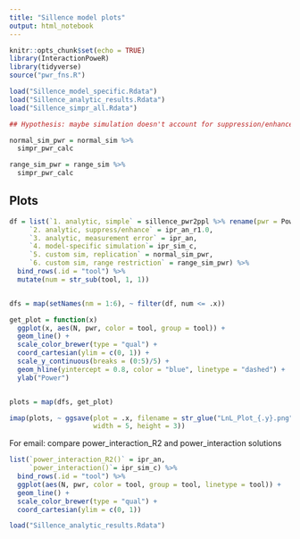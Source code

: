 ```yaml
---
title: "Sillence model plots"
output: html_notebook
---
```





```r
knitr::opts_chunk$set(echo = TRUE)
library(InteractionPoweR)
library(tidyverse)
source("pwr_fns.R")
```

```r

load("Sillence_model_specific.Rdata")
load("Sillence_analytic_results.Rdata")
load("Sillence_simpr_all.Rdata")

## Hypothesis: maybe simulation doesn't account for suppression/enhancement?

normal_sim_pwr = normal_sim %>% 
  simpr_pwr_calc

range_sim_pwr = range_sim %>% 
  simpr_pwr_calc

```


## Plots

```r
df = list(`1. analytic, simple` = sillence_pwr2ppl %>% rename(pwr = Power, N = n),
     `2. analytic, suppress/enhance` = ipr_an_r1.0,
     `3. analytic, measurement error` = ipr_an,
     `4. model-specific simulation`= ipr_sim_c,
     `5. custom sim, replication` = normal_sim_pwr,
     `6. custom sim, range restriction` = range_sim_pwr) %>% 
  bind_rows(.id = "tool") %>% 
  mutate(num = str_sub(tool, 1, 1))


dfs = map(setNames(nm = 1:6), ~ filter(df, num <= .x))

get_plot = function(x)
  ggplot(x, aes(N, pwr, color = tool, group = tool)) + 
  geom_line() +
  scale_color_brewer(type = "qual") +
  coord_cartesian(ylim = c(0, 1)) +
  scale_y_continuous(breaks = (0:5)/5) +
  geom_hline(yintercept = 0.8, color = "blue", linetype = "dashed") +
  ylab("Power")


plots = map(dfs, get_plot)

imap(plots, ~ ggsave(plot = .x, filename = str_glue("LnL_Plot_{.y}.png"), 
                     width = 5, height = 3))


```
For email: compare power_interaction_R2 and power_interaction solutions
```r
list(`power_interaction_R2()` = ipr_an,
     `power_interaction()`= ipr_sim_c) %>% 
  bind_rows(.id = "tool") %>% 
  ggplot(aes(N, pwr, color = tool, group = tool, linetype = tool)) + 
  geom_line() +
  scale_color_brewer(type = "qual") +
  coord_cartesian(ylim = c(0, 1))

```


```r
load("Sillence_analytic_results.Rdata")

```
